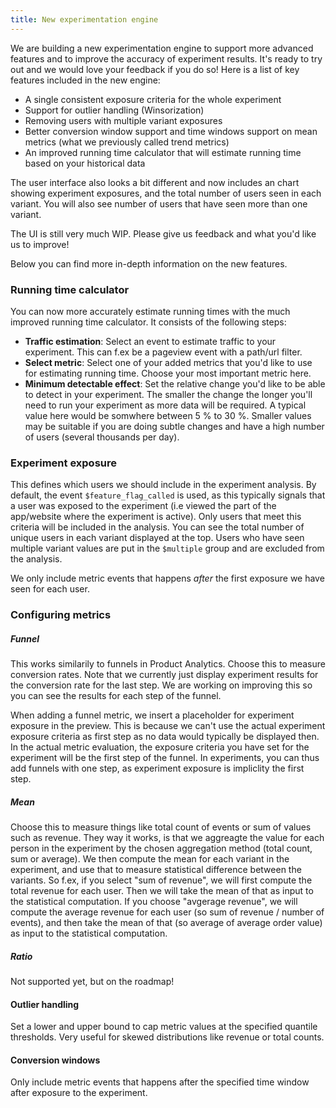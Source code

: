 ```yaml
---
title: New experimentation engine
---
```


We are building a new experimentation engine to support more advanced features and to improve the accuracy of experiment results. It's ready to try out and we would love your feedback if you do so! Here is a list of key features included in the new engine:
* A single consistent exposure criteria for the whole experiment
* Support for outlier handling (Winsorization)
* Removing users with multiple variant exposures
* Better conversion window support and time windows support on mean metrics (what we previously called trend metrics)
* An improved running time calculator that will estimate running time based on your historical data

The user interface also looks a bit different and now includes an chart showing experiment exposures, and the total number of users seen in each variant. You will also see number of users that have seen more than one variant.

The UI is still very much WIP. Please give us feedback and what you'd like us to improve!

Below you can find more in-depth information on the new features.


### Running time calculator

You can now more accurately estimate running times with the much improved running time calculator. It consists of the following steps:
* **Traffic estimation**: Select an event to estimate traffic to your experiment. This can f.ex be a pageview event with a path/url filter.
* **Select metric**: Select one of your added metrics that you'd like to use for estimating running time. Choose your most important metric here.
* **Minimum detectable effect**: Set the relative change you'd like to be able to detect in your experiment. The smaller the change the longer you'll need to run your experiment as more data will be required. A typical value here would be somwhere between 5 % to 30 %. Smaller values may be suitable if you are doing subtle changes and have a high number of users (several thousands per day).


### Experiment exposure

This defines which users we should include in the experiment analysis. By default, the event `$feature_flag_called` is used, as this typically signals that a user was exposed to the experiment (i.e viewed the part of the app/website where the experiment is active). Only users that meet this criteria will be included in the analysis. You can see the total number of unique users in each variant displayed at the top. Users who have seen multiple variant values are put in the `$multiple` group and are excluded from the analysis.

We only include metric events that happens _after_ the first exposure we have seen for each user.


### Configuring metrics

##### Funnel

This works similarily to funnels in Product Analytics. Choose this to measure conversion rates. Note that we currently just display experiment results for the conversion rate for the last step. We are working on improving this so you can see the results for each step of the funnel.

When adding a funnel metric, we insert a placeholder for experiment exposure in the preview. This is because we can't use the actual experiment exposure criteria as first step as no data would typically be displayed then. In the actual metric evaluation, the exposure criteria you have set for the experiment will be the first step of the funnel. In experiments, you can thus add funnels with one step, as experiment exposure is impliclity the first step.

##### Mean

Choose this to measure things like total count of events or sum of values such as revenue. They way it works, is that we aggreagte the value for each person in the experiment by the chosen aggregation method (total count, sum or average). We then compute the mean for each variant in the experiment, and use that to measure statistical difference between the variants. So f.ex, if you select "sum of revenue", we will first compute the total revenue for each user. Then we will take the mean of that as input to the statistical computation. If you choose "avgerage revenue", we will compute the average revenue for each user (so sum of revenue / number of events), and then take the mean of that (so average of average order value) as input to the statistical computation.

##### Ratio

Not supported yet, but on the roadmap!


#### Outlier handling

Set a lower and upper bound to cap metric values at the specified quantile thresholds. Very useful for skewed distributions like revenue or total counts.

#### Conversion windows

Only include metric events that happens after the specified time window after exposure to the experiment.


